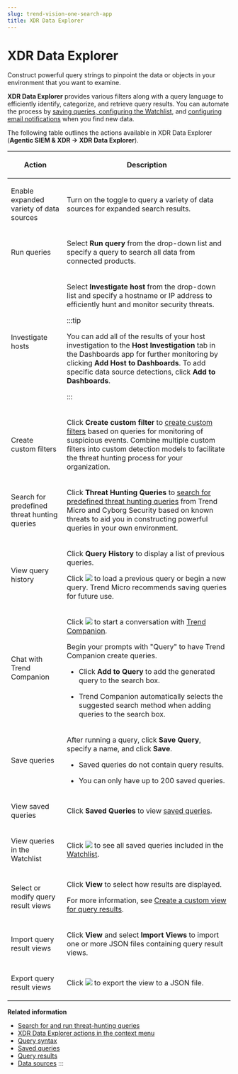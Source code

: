 ```yaml
---
slug: trend-vision-one-search-app
title: XDR Data Explorer
---
```

# XDR Data Explorer

Construct powerful query strings to pinpoint the data or objects in your environment that you want to examine.

**XDR Data Explorer** provides various filters along with a query language to efficiently identify, categorize, and retrieve query results. You can automate the process by [saving queries, configuring the Watchlist](saved-queries.mdx), and [configuring email notifications](notifications.mdx) when you find new data.

The following table outlines the actions available in XDR Data Explorer (**Agentic SIEM & XDR → XDR Data Explorer**).

<table>
<colgroup>
<col style="width: 25%" />
<col style="width: 75%" />
</colgroup>
<thead>
<tr>
<th><p>Action</p></th>
<th><p>Description</p></th>
</tr>
</thead>
<tbody>
<tr>
<td><p>Enable expanded variety of data sources</p></td>
<td><p>Turn on the toggle to query a variety of data sources for expanded search results.</p></td>
</tr>
<tr>
<td><p>Run queries</p></td>
<td><p>Select <strong>Run query</strong> from the drop-down list and specify a query to search all data from connected products.</p></td>
</tr>
<tr>
<td><p>Investigate hosts</p></td>
<td><p>Select <strong>Investigate host</strong> from the drop-down list and specify a hostname or IP address to efficiently hunt and monitor security threats.</p>


:::tip

<p>You can add all of the results of your host investigation to the <strong>Host Investigation</strong> tab in the Dashboards app for further monitoring by clicking <strong>Add Host to Dashboards</strong>. To add specific data source detections, click <strong>Add to Dashboards</strong>.</p>


:::

</td>
</tr>
<tr>
<td><p>Create custom filters</p></td>
<td><p>Click <strong>Create custom filter</strong> to <a href="trend-vision-one-custom-filter-query-format">create custom filters</a> based on queries for monitoring of suspicious events. Combine multiple custom filters into custom detection models to facilitate the threat hunting process for your organization.</p></td>
</tr>
<tr>
<td><p>Search for predefined threat hunting queries</p></td>
<td><p>Click <strong>Threat Hunting Queries</strong> to <a href="trend-vision-one-executing-threat-hunting-queries">search for predefined threat hunting queries</a> from Trend Micro and Cyborg Security based on known threats to aid you in constructing powerful queries in your own environment.</p></td>
</tr>
<tr>
<td><p>View query history</p></td>
<td><p>Click <strong>Query History</strong> to display a list of previous queries.</p>
<p>Click <img src="./images/search=GUID-6FF43673-2DC5-4AF4-9DB1-22D4BB64FDDE=1=en-us=Low.webp" /> to load a previous query or begin a new query. Trend Micro recommends saving queries for future use.</p></td>
</tr>
<tr>
<td><p>Chat with Trend Companion</p></td>
<td><p>Click <img src="./images/newCompanionIcon=GUID-20240819112525.webp" /> to start a conversation with <a href="trend-vision-one-companion">Trend Companion</a>.</p>
<p>Begin your prompts with "Query" to have Trend Companion create queries.</p>
<ul>
<li><p>Click <strong>Add to Query</strong> to add the generated query to the search box.</p></li>
<li><p>Trend Companion automatically selects the suggested search method when adding queries to the search box.</p></li>
</ul></td>
</tr>
<tr>
<td><p>Save queries</p></td>
<td><p>After running a query, click <strong>Save Query</strong>, specify a name, and click <strong>Save</strong>.</p>
<ul>
<li><p>Saved queries do not contain query results.</p></li>
<li><p>You can only have up to 200 saved queries.</p></li>
</ul></td>
</tr>
<tr>
<td><p>View saved queries</p></td>
<td><p>Click <strong>Saved Queries</strong> to view <a href="trend-vision-one-saved-queries">saved queries</a>.</p></td>
</tr>
<tr>
<td><p>View queries in the Watchlist</p></td>
<td><p>Click <img src="./images/watchlist_button=ed41c963-d16b-4c34-8e1a-7b5926521ac7.webp" /> to see all saved queries included in the <a href="trend-vision-one-saved-queries">Watchlist</a>.</p></td>
</tr>
<tr>
<td><p>Select or modify query result views</p></td>
<td><p>Click <strong>View</strong> to select how results are displayed.</p>
<p>For more information, see <a href="trend-vision-one-custom-view-search-results">Create a custom view for query results</a>.</p></td>
</tr>
<tr>
<td><p>Import query result views</p></td>
<td><p>Click <strong>View</strong> and select <strong>Import Views</strong> to import one or more JSON files containing query result views.</p></td>
</tr>
<tr>
<td><p>Export query result views</p></td>
<td><p>Click <img src="./images/export_button=GUID-C683DEEE-C19C-484D-A5B1-4CA9D1794756=1=en-us=Low.webp" /> to export the view to a JSON file.</p></td>
</tr>
</tbody>
</table>

**Related information**

- [Search for and run threat-hunting queries](executing-threat-hunting-queries.md "Search for predefined threat-hunting queries from Trend Micro and Cyborg Security based on known threats, tactics, and techniques to aid you in constructing powerful search queries in your own environment.")
- [XDR Data Explorer actions in the context menu](search-actions-context-menu.md "The Trend Vision One context menu provides XDR Data Explorer options that you can access during an investigation after encountering objects or data that you want to further explore.")
- [Query syntax](search-syntax.md "XDR Data Explorer allows you to query telemetry data and detections.")
- [Saved queries](saved-queries.md "Save queries to quickly find data, share query criteria with your team, and add queries to the Watchlist.")
- [Query results](search-results.md "Learn about the actions available for your query results.")
- [Data sources](search-method-data-sources.md "Connect the data sources required for various queries.")
:::

